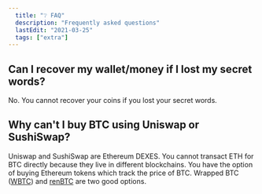 ```yaml
---
  title: "❔ FAQ"
  description: "Frequently asked questions"
  lastEdit: "2021-03-25"
  tags: ["extra"]
---
```


## Can I recover my wallet/money if I lost my secret words?

No. You cannot recover your coins if you lost your secret words.

## Why can't I buy BTC using Uniswap or SushiSwap?

Uniswap and SushiSwap are Ethereum DEXES. You cannot transact ETH for BTC directly because they live in different blockchains. You have the option of buying Ethereum tokens which track the price of BTC. Wrapped BTC ([WBTC](https://www.coingecko.com/en/coins/wrapped-bitcoin)) and [renBTC](https://www.coingecko.com/en/coins/renbtc) are two good options.
